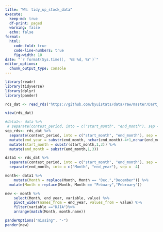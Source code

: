 ```yaml
---
title: "W4: tidy_up_stock_data"
execute:
  keep-md: true
  df-print: paged
  warning: false
  echo: false
format:
  html:
    code-fold: true
    code-line-numbers: true
    fig-width: 10
date: "`r format(Sys.time(), '%B %d, %Y')`"
editor_options: 
  chunk_output_type: console
---
```


```r
library(readr)
library(tidyverse)
library(dplyr)
library(pander)
```
```r
rds_dat <- read_rds("https://github.com/byuistats/data/raw/master/Dart_Expert_Dow_6month_anova/Dart_Expert_Dow_6month_anova.RDS")
```
```r
view(rds_dat)
```
```r
#data1<- data %>%
 # separate(contest_period, into = c("start_month", "end_month"), sep = "-")
sep_rds<- rds_dat %>%
  separate(contest_period, into = c("start_month", "end_month"), sep = "-") %>%
  mutate(end_year = substr(end_month, nchar(end_month)-4+1,nchar(end_month))) %>%
  mutate(start_month = substr(start_month,1,3)) %>%
  mutate(end_month = substr(end_month,1,3))
```

```r
data1 <- rds_dat %>%
  separate(contest_period, into = c("start_month", "end_month"), sep = "-") %>%
  separate(end_month, into = c("Month", "end_year"), sep = -4)
```
```r
month<- data1 %>%
    mutate(Month = replace(Month, Month == "Dec.","December")) %>%
  mutate(Month = replace(Month, Month == "Febuary","February"))
```

```r
new <- month %>%
    select(Month, end_year, variable, value) %>%
    pivot_wider(names_from = end_year, values_from = value) %>%
    filter(variable =="DJIA")%>%
    arrange(match(Month, month.name))
```
```r
panderOptions("missing", "-")
pander(new)
```

